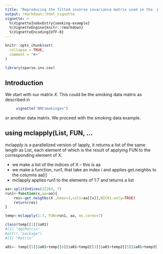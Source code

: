 ```yaml
---
title: "Reproducing the fitted inverse covariance matrix used in the  paper"
output: rmarkdown::html_vignette
vignette: >
  %\VignetteIndexEntry{smoking-example}
  %\VignetteEngine{knitr::rmarkdown}
  %\VignetteEncoding{UTF-8}
---
```


```r
knitr::opts_chunk$set(
  collapse = TRUE,
  comment = "#>"
)
```

```r
library(sparse.inv.cov)
```

## Introduction

We start with our matrix $X$.
This could be the smoking data matrix as described in 

```r
     vignette("BMCsmokingex")
```
or another data matrix. We proceed with the smoking data example.


## using mclapply(List, FUN, ...

mclapply is a parallelized version of lapply, it returns a list of the same length as List, each element of which is the
result of applying FUN to the corresponding element of X. 

- we make a list of the indices of X -- this is aa
- we make a function, run1, that take an index i and  applies get.neighbs to the columns aa[i]
- mclapply applies run1 to the elements of  1:7 and teturns a list

```r
aa<-splitIndices(22283, 7)
run1<-function(x,aa=aa){
    res<-get.neighbs(X ,kmax=3,cols=aa[[x]],BIC01.only=TRUE)
    return(res)
}

temp<-mclapply(1:7, FUN=run1, aa, mc.cores=7)

class(temp[[1]]$a01)
#[1] "dgCMatrix"
#attr(,"package")
#[1] "Matrix"

a01<- temp[[5]]$a01+temp[[6]]$a01+temp2[[3]]$a01+temp2[[5]]$a01+temp3[[2]]$a01+temp3[[3]]$a01+temp4[[1]]$a01

```
